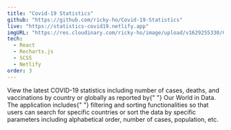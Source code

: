 ```yaml
---
title: "Covid-19 Statistics"
github: "https://github.com/ricky-ho/Covid-19-Statistics"
live: "https://statistics-covid19.netlify.app"
imgURL: "https://res.cloudinary.com/ricky-ho/image/upload/v1629255330/Covid-19/covidstatistics_650w.png"
tech:
  - React
  - Recharts.js
  - SCSS
  - Netlify
order: 3
---
```


<p>
  View the latest COVID-19 statistics including number of cases, deaths, and
  vaccinations by country or globally as reported by{" "}
  <span>Our World in Data</span>. The application includes{" "}
  <span>filtering</span> and <span>sorting</span> functionalities so that users
  can search for specific countries or sort the data by specific parameters
  including alphabetical order, number of cases, population, etc.
</p>

